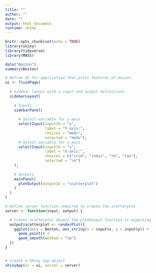 ```yaml
---
title: ""
author: ""
date: ""
output: html_document
runtime: shiny
---
```


```r
knitr::opts_chunk$set(echo = TRUE)
library(shiny)
library(tidyverse)
library(MASS)

data("Boston")
summary(Boston)
```



```r
# Define UI for application that plots features of movies 
ui <- fluidPage(
  
  # Sidebar layout with a input and output definitions 
  sidebarLayout(
    
    # Inputs
    sidebarPanel(
      
      # Select variable for y-axis
      selectInput(inputId = "y", 
                  label = "Y-axis:",
                  choices = "medv", 
                  selected = "medv"),
      # Select variable for x-axis
      selectInput(inputId = "x", 
                  label = "X-axis:",
                  choices = c("crim", "indus", "rm", "tax"), 
                  selected = "rm")
    ),
    
    # Outputs
    mainPanel(
      plotOutput(outputId = "scatterplot")
    )
  )
)

# Define server function required to create the scatterplot
server <- function(input, output) {

  # Create scatterplot object the plotOutput function is expecting
  output$scatterplot <- renderPlot({
    ggplot(data = Boston, aes_string(x = input$x, y = input$y)) +
      geom_point() +
      geom_smooth(method = "lm")
  })
}


# Create a Shiny app object
shinyApp(ui = ui, server = server)
```


